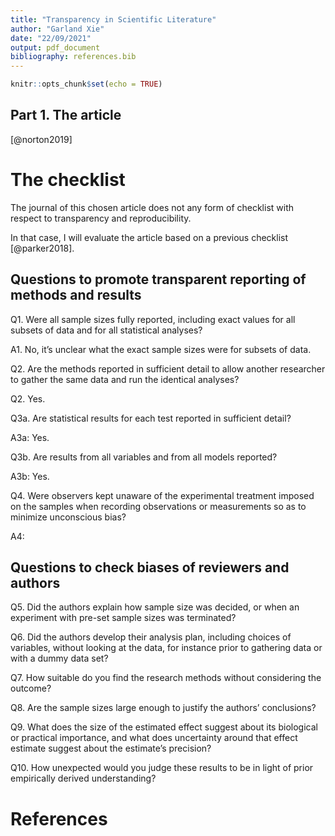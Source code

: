 ```yaml
---
title: "Transparency in Scientific Literature"
author: "Garland Xie"
date: "22/09/2021"
output: pdf_document
bibliography: references.bib
---
```


```r
knitr::opts_chunk$set(echo = TRUE)
```

## Part 1. The article

[@norton2019]

# The checklist

The journal of this chosen article does not any form of checklist with respect to transparency and reproducibility.

In that case, I will evaluate the article based on a previous checklist [@parker2018].

## Questions to promote transparent reporting of methods and results 

Q1. Were all sample sizes fully reported, including exact values for all subsets of data and for all statistical analyses?

A1. No, it's unclear what the exact sample sizes were for subsets of data.

Q2. Are the methods reported in sufficient detail to allow another researcher to gather the same data and run the identical analyses?

Q2. Yes.

Q3a. Are statistical results for each test reported in sufficient detail?

A3a: Yes.

Q3b. Are results from all variables and from all models reported?

A3b: Yes.

Q4. Were observers kept unaware of the experimental treatment imposed on the samples when recording observations or measurements so as to minimize unconscious bias?

A4:

## Questions to check biases of reviewers and authors 

Q5. Did the authors explain how sample size was decided, or when an experiment with pre-set sample sizes was terminated?

Q6. Did the authors develop their analysis plan, including choices of variables, without looking at the data, for instance prior to gathering data or with a dummy data set?

Q7. How suitable do you find the research methods without considering the outcome?

Q8. Are the sample sizes large enough to justify the authors' conclusions?

Q9. What does the size of the estimated effect suggest about its biological or practical importance, and what does uncertainty around that effect estimate suggest about the estimate's precision?

Q10. How unexpected would you judge these results to be in light of prior empirically derived understanding?

# References
